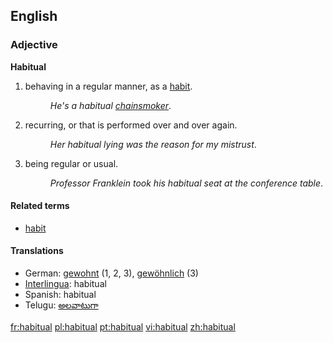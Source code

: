 ==English==
===Adjective===
'''Habitual'''

#behaving in a regular manner, as a [[habit]].
#:''He's a habitual [[chainsmoker]]''.
#recurring, or that is performed over and over again.
#:''Her habitual lying was the reason for my mistrust''.
#being regular or usual.
#:''Professor Franklein took his habitual seat at the conference table''.

====Related terms====
*[[habit]]

====Translations====
*German: [[gewohnt]] (1, 2, 3), [[gewöhnlich]] (3)
*[[Interlingua]]: habitual
*Spanish: habitual
*Telugu: [[అలవాటుగా]]

[[fr:habitual]]
[[pl:habitual]]
[[pt:habitual]]
[[vi:habitual]]
[[zh:habitual]]